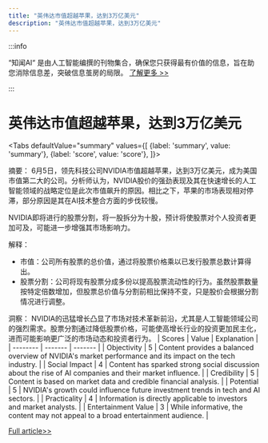 ```yaml
---
title: "英伟达市值超越苹果，达到3万亿美元"
description: "英伟达市值超越苹果，达到3万亿美元"
---
```



:::info

“知闻AI“ 是由人工智能编撰的刊物集合，确保您只获得最有价值的信息，旨在助您消除信息差，突破信息茧房的局限。  [了解更多 >>](/zh-Hans/docs/guides)

:::

# 英伟达市值超越苹果，达到3万亿美元


<Tabs
	defaultValue="summary"
	values={[
	{label: 'summary', value: 'summary'},
	{label: 'score', value: 'score'},
]}>
<TabItem value="summary">


摘要：
6月5日，领先科技公司NVIDIA市值超越苹果，达到3万亿美元，成为美国市值第二大的公司。分析师认为，NVIDIA股价的强劲表现及其在快速增长的人工智能领域的战略定位是此次市值飙升的原因。相比之下，苹果的市场表现相对停滞，部分原因是其在AI技术整合方面的步伐较慢。

NVIDIA即将进行的股票分割，将一股拆分为十股，预计将使股票对个人投资者更加可及，可能进一步增强其市场影响力。

解释：
- 市值：公司所有股票的总价值，通过将股票价格乘以已发行股票总数计算得出。
- 股票分割：公司将现有股票分成多份以提高股票流动性的行为。虽然股票数量按特定倍数增加，但股票总价值与分割前相比保持不变，只是股价会根据分割情况进行调整。

洞察：
NVIDIA的迅猛增长凸显了市场对技术革新前沿，尤其是人工智能领域公司的强烈需求。股票分割通过降低股票价格，可能使高增长行业的投资更加民主化，进而可能影响更广泛的市场动态和投资者行为。
</TabItem>
<TabItem value="score">
	| Scores     | Value   | Explanation |
	| -------- | ------- | ------- |
	| Objectivity  | 5    | Content provides a balanced overview of NVIDIA's market performance and its impact on the tech industry.    |
	| Social Impact | 4     | Content has sparked strong social discussion about the rise of AI companies and their market influence.    |
	| Credibility    | 5    | Content is based on market data and credible financial analysis.    |
	| Potential    | 5    | NVIDIA's growth could influence future investment trends in tech and AI sectors.    |
	| Practicality    | 4    | Information is directly applicable to investors and market analysts.    |
	| Entertainment Value    | 3    | While informative, the content may not appeal to a broad entertainment audience.    |
</TabItem>
</Tabs>

[Full article>>](https://www.yicai.com/video/102139920.html)
